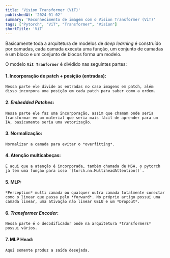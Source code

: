 ```yaml
---
title: 'Vision Transformer (ViT)'
publishedAt: '2024-01-02'
summary: 'Reconhecimento de imagem com o Vision Transformer (ViT)'
tags: ["Pytorch", "ViT", "Transformer", "Vision"]
shortTitle: 'ViT'
---
```


Basicamente toda a arquitetura de modelos de *deep learning* é construído por camadas,
cada camada executa uma função, um conjunto de camadas é um bloco e um conjunto
de blocos forma um modelo.

O modelo **`Vit Tranformer`** é dividido nas seguintes partes:

#### 1. **Incorporação de patch + posição (entradas):**

    Nessa parte ele divide as entradas no caso imagens em patch, além disso incorpora uma posição em cada patch para saber como a ordem.

#### 2. ***Embedded Patches*:**

    Nessa parte ele faz uma incorporação, assim que chamam onde seria transformar em um material que seria mais fácil de aprender para um IA, basicamente seria uma vetorização.

#### 3. **Normalização:**

    Normalizar a camada para evitar o *overfitting*.

#### 4. **Atenção multicabeças:**

    É aqui que a atenção é incorporada, também chamada de MSA, o pytorch já tem uma função para isso `[torch.nn.MultiheadAttention()`.

#### 5. **MLP:**

    *Perception* multi camada ou qualquer outra camada totalmente conectar como o linear que passa pelo *forward*. No próprio artigo possui uma camada linear, uma ativação não linear GELU e um *Dropout*.

#### 6. ***Transformer Encoder*:**

    Nessa parte é o decodificador onde na arquitetura *transformers* possui vários.

#### 7. **MLP Head:**

    Aqui somente produz a saída desejada.